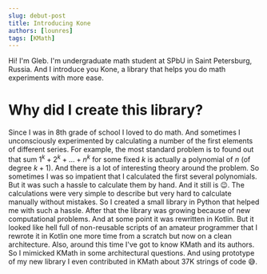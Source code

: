```yaml
---
slug: debut-post
title: Introducing Kone
authors: [lounres]
tags: [KMath]
---
```


Hi! I'm Gleb.
I'm undergraduate math student at SPbU in Saint Petersburg, Russia.
And I introduce you Kone, a library that helps you do math experiments with more ease.

# Why did I create this library?

Since I was in 8th grade of school I loved to do math.
And sometimes I unconsciously experimented by calculating a number of the first elements of different series.
For example, the most standard problem is to found out that sum $1^k + 2^k + \dots + n^k$ for some fixed $k$ is actually
a polynomial of $n$ (of degree $k+1$).
And there is a lot of interesting theory around the problem.
So sometimes I was so impatient that I calculated the first several polynomials.
But it was such a hassle to calculate them by hand. And it still is 😉.
The calculations were very simple to describe but very hard to calculate manually without mistakes.
So I created a small library in Python that helped me with such a hassle.
After that the library was growing because of new computational problems.
And at some point it was rewritten in Kotlin.
But it looked like hell full of non-reusable scripts of an amateur programmer
that I rewrote it in Kotlin one more time from a scratch but now on a clean architecture.
Also, around this time I've got to know KMath and its authors.
So I mimicked KMath in some architectural questions.
And using prototype of my new library I even contributed in KMath about 37K strings of code 😅.